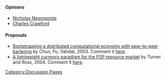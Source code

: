 [[Category:Discussion Pages]]

==== Opinions ====

* [http://www.informationweek.com/news/global-cio/showArticle.jhtml?articleID=49901099 Nicholas Negroponte]
*[http://www.thecommentator.com/article/1711/whatever_happened_to_honest_money_/page/2 Charles Crawford]

==== Proposals ====

* [http://www.theether.org/papers/econp2p03.pdf Bootstrapping a distributed computational economy with peer-to-peer bartering] by Chun, Fu, Vahdat, 2003. Comment it [[ChunFuVahdat|here]].
* [http://citeseerx.ist.psu.edu/viewdoc/summary?doi=10.1.1.5.9502 A lightweight currency paradigm for the P2P resource market] by Turner and Ross, 2004. Comment it [[TurnerRoss|here]].